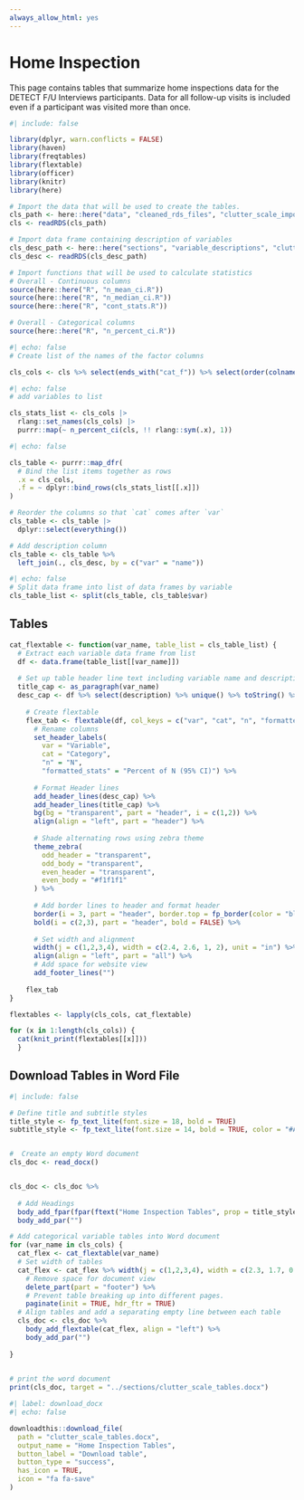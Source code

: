 ```yaml
---
always_allow_html: yes
---
```


# Home Inspection

This page contains tables that summarize home inspections data for the DETECT F/U Interviews participants. Data for all follow-up visits is included even if a participant was visited more than once.

```r
#| include: false

library(dplyr, warn.conflicts = FALSE)
library(haven)
library(freqtables)
library(flextable)
library(officer)
library(knitr)
library(here)

# Import the data that will be used to create the tables.
cls_path <- here::here("data", "cleaned_rds_files", "clutter_scale_import.rds")
cls <- readRDS(cls_path)

# Import data frame containing description of variables
cls_desc_path <- here::here("sections", "variable_descriptions", "clutter_scale_var_desc.rds")
cls_desc <- readRDS(cls_desc_path)

# Import functions that will be used to calculate statistics
# Overall - Continuous columns
source(here::here("R", "n_mean_ci.R"))
source(here::here("R", "n_median_ci.R"))
source(here::here("R", "cont_stats.R"))

# Overall - Categorical columns
source(here::here("R", "n_percent_ci.R"))
```

<!-- ## Create lists of columns to analyze -->

```r
#| echo: false
# Create list of the names of the factor columns

cls_cols <- cls %>% select(ends_with("cat_f")) %>% select(order(colnames(.))) %>% names()
```


<!-- ## Create data frame that contains overall summary statistics for the data -->

```r
#| echo: false
# add variables to list

cls_stats_list <- cls_cols |>
  rlang::set_names(cls_cols) |> 
  purrr::map(~ n_percent_ci(cls, !! rlang::sym(.x), 1))

```

```r
#| echo: false

cls_table <- purrr::map_dfr(
  # Bind the list items together as rows
  .x = cls_cols,
  .f = ~ dplyr::bind_rows(cls_stats_list[[.x]])
)

# Reorder the columns so that `cat` comes after `var`
cls_table <- cls_table |> 
  dplyr::select(everything())

# Add description column 
cls_table <- cls_table %>%
  left_join(., cls_desc, by = c("var" = "name"))
```

```r
#| echo: false
# Split data frame into list of data frames by variable
cls_table_list <- split(cls_table, cls_table$var)

```


<!-- ## Create Flextables -->

## Tables

```r
cat_flextable <- function(var_name, table_list = cls_table_list) {
  # Extract each variable data frame from list 
  df <- data.frame(table_list[[var_name]])
  
  # Set up table header line text including variable name and description
  title_cap <- as_paragraph(var_name)
  desc_cap <- df %>% select(description) %>% unique() %>% toString() %>% as_paragraph()
    
    # Create flextable
    flex_tab <- flextable(df, col_keys = c("var", "cat", "n", "formatted_stats")) %>%
      # Rename columns
      set_header_labels(
        var = "Variable", 
        cat = "Category", 
        "n" = "N",
        "formatted_stats" = "Percent of N (95% CI)") %>%
      
      # Format Header lines
      add_header_lines(desc_cap) %>%
      add_header_lines(title_cap) %>%
      bg(bg = "transparent", part = "header", i = c(1,2)) %>%
      align(align = "left", part = "header") %>%
      
      # Shade alternating rows using zebra theme
      theme_zebra(
        odd_header = "transparent",
        odd_body = "transparent",
        even_header = "transparent",
        even_body = "#f1f1f1"
      ) %>%
      
      # Add border lines to header and format header
      border(i = 3, part = "header", border.top = fp_border(color = "black"), border.bottom = fp_border(color = "black")) %>%
      bold(i = c(2,3), part = "header", bold = FALSE) %>%
      
      # Set width and alignment
      width(j = c(1,2,3,4), width = c(2.4, 2.6, 1, 2), unit = "in") %>%
      align(align = "left", part = "all") %>%
      # Add space for website view
      add_footer_lines("")
    
    flex_tab
}
```


```r
flextables <- lapply(cls_cols, cat_flextable)

for (x in 1:length(cls_cols)) {
  cat(knit_print(flextables[[x]]))
  }

```

## Download Tables in Word File

```r
#| include: false

# Define title and subtitle styles
title_style <- fp_text_lite(font.size = 18, bold = TRUE)
subtitle_style <- fp_text_lite(font.size = 14, bold = TRUE, color = "#A7A7A7")


#  Create an empty Word document
cls_doc <- read_docx()


cls_doc <- cls_doc %>%
  
  # Add Headings
  body_add_fpar(fpar(ftext("Home Inspection Tables", prop = title_style))) %>%
  body_add_par("")

# Add categorical variable tables into Word document
for (var_name in cls_cols) {
  cat_flex <- cat_flextable(var_name)
  # Set width of tables
  cat_flex <- cat_flex %>% width(j = c(1,2,3,4), width = c(2.3, 1.7, 0.8, 2), unit = "in") %>%
    # Remove space for document view
    delete_part(part = "footer") %>%
    # Prevent table breaking up into different pages.
    paginate(init = TRUE, hdr_ftr = TRUE)
  # Align tables and add a separating empty line between each table    
  cls_doc <- cls_doc %>%
    body_add_flextable(cat_flex, align = "left") %>%
    body_add_par("")
    
}
  

# print the word document
print(cls_doc, target = "../sections/clutter_scale_tables.docx")
```


```r
#| label: download_docx
#| echo: false

downloadthis::download_file(
  path = "clutter_scale_tables.docx",
  output_name = "Home Inspection Tables",
  button_label = "Download table",
  button_type = "success",
  has_icon = TRUE,
  icon = "fa fa-save"
)
```




